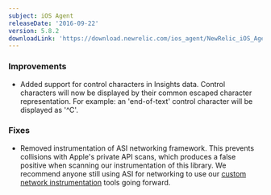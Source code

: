 ```yaml
---
subject: iOS Agent
releaseDate: '2016-09-22'
version: 5.8.2
downloadLink: 'https://download.newrelic.com/ios_agent/NewRelic_iOS_Agent_5.8.2.zip'
---
```


### Improvements

* Added support for control characters in Insights data. Control characters will now be displayed by their common escaped character representation. For example: an 'end-of-text' control character will be displayed as '^C'.

### Fixes

* Removed instrumentation of ASI networking framework. This prevents collisions with Apple's private API scans, which produces a false positive when scanning our instrumentation of this library. We recommend anyone still using ASI for networking to use our [custom network instrumentation](https://docs.newrelic.com/docs/mobile-monitoring/new-relic-mobile-ios/install-configure/work-ios-sdk-api) tools going forward.

